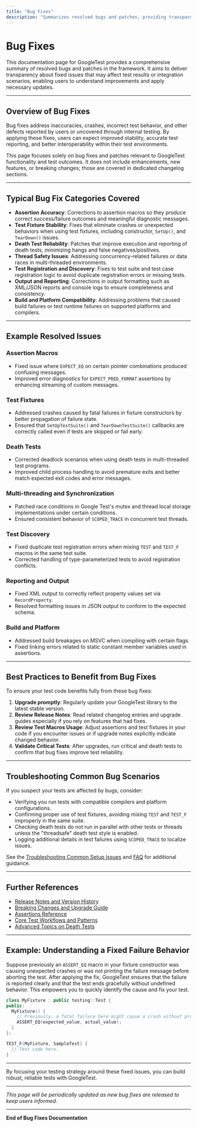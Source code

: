```yaml
---
title: "Bug Fixes"
description: "Summarizes resolved bugs and patches, providing transparency about fixed issues that could affect users' test results or integration scenarios."
---
```


# Bug Fixes

This documentation page for GoogleTest provides a comprehensive summary of resolved bugs and patches in the framework. It aims to deliver transparency about fixed issues that may affect test results or integration scenarios, enabling users to understand improvements and apply necessary updates.

---

## Overview of Bug Fixes

Bug fixes address inaccuracies, crashes, incorrect test behavior, and other defects reported by users or uncovered through internal testing. By applying these fixes, users can expect improved stability, accurate test reporting, and better interoperability within their test environments.

This page focuses solely on bug fixes and patches relevant to GoogleTest functionality and test outcomes. It does not include enhancements, new features, or breaking changes; those are covered in dedicated changelog sections.

---

## Typical Bug Fix Categories Covered

- **Assertion Accuracy**: Corrections to assertion macros so they produce correct success/failure outcomes and meaningful diagnostic messages.
- **Test Fixture Stability**: Fixes that eliminate crashes or unexpected behaviors when using test fixtures, including constructor, `SetUp()`, and `TearDown()` issues.
- **Death Test Reliability**: Patches that improve execution and reporting of death tests, minimizing hangs and false negatives/positives.
- **Thread Safety Issues**: Addressing concurrency-related failures or data races in multi-threaded environments.
- **Test Registration and Discovery**: Fixes to test suite and test case registration logic to avoid duplicate registration errors or missing tests.
- **Output and Reporting**: Corrections in output formatting such as XML/JSON reports and console logs to ensure completeness and consistency.
- **Build and Platform Compatibility**: Addressing problems that caused build failures or test runtime failures on supported platforms and compilers.

---

## Example Resolved Issues

### Assertion Macros
- Fixed issue where `EXPECT_EQ` on certain pointer combinations produced confusing messages.
- Improved error diagnostics for `EXPECT_PRED_FORMAT` assertions by enhancing streaming of custom messages.

### Test Fixtures
- Addressed crashes caused by fatal failures in fixture constructors by better propagation of failure state.
- Ensured that `SetUpTestSuite()` and `TearDownTestSuite()` callbacks are correctly called even if tests are skipped or fail early.

### Death Tests
- Corrected deadlock scenarios when using death tests in multi-threaded test programs.
- Improved child process handling to avoid premature exits and better match expected exit codes and error messages.

### Multi-threading and Synchronization
- Patched race conditions in Google Test's mutex and thread local storage implementations under certain conditions.
- Ensured consistent behavior of `SCOPED_TRACE` in concurrent test threads.

### Test Discovery
- Fixed duplicate test registration errors when mixing `TEST` and `TEST_F` macros in the same test suite.
- Corrected handling of type-parameterized tests to avoid registration conflicts.

### Reporting and Output
- Fixed XML output to correctly reflect property values set via `RecordProperty`.
- Resolved formatting issues in JSON output to conform to the expected schema.

### Build and Platform
- Addressed build breakages on MSVC when compiling with certain flags.
- Fixed linking errors related to static constant member variables used in assertions.

---

## Best Practices to Benefit from Bug Fixes

To ensure your test code benefits fully from these bug fixes:

1. **Upgrade promptly**: Regularly update your GoogleTest library to the latest stable version.
2. **Review Release Notes**: Read related changelog entries and upgrade guides especially if you rely on features that had fixes.
3. **Review Test Macros Usage**: Adjust assertions and test fixtures in your code if you encounter issues or if upgrade notes explicitly indicate changed behavior.
4. **Validate Critical Tests**: After upgrades, run critical and death tests to confirm that bug fixes improve test reliability.

---

## Troubleshooting Common Bug Scenarios

If you suspect your tests are affected by bugs, consider:

- Verifying you run tests with compatible compilers and platform configurations.
- Confirming proper use of test fixtures, avoiding mixing `TEST` and `TEST_F` improperly in the same suite.
- Checking death tests do not run in parallel with other tests or threads unless the "threadsafe" death test style is enabled.
- Logging additional details in test failures using `SCOPED_TRACE` to localize issues.

See the [Troubleshooting Common Setup Issues](/getting-started/first-tests-validation/troubleshooting) and [FAQ](/faq) for additional guidance.

---

## Further References

- [Release Notes and Version History](../changelog/version-history/releases-overview)
- [Breaking Changes and Upgrade Guide](../changelog/breaking-changes-upgrade/upgrade-guide)
- [Assertions Reference](../api-reference/testing-apis/assertions-api)
- [Core Test Workflows and Patterns](../guides/writing-and-running-tests/core-test-workflows)
- [Advanced Topics on Death Tests](../docs/advanced.md#death-tests)

---

## Example: Understanding a Fixed Failure Behavior

Suppose previously an `ASSERT_EQ` macro in your fixture constructor was causing unexpected crashes or was not printing the failure message before aborting the test. After applying the fix, GoogleTest ensures that the failure is reported clearly and that the test ends gracefully without undefined behavior. This empowers you to quickly identify the cause and fix your test.

```cpp
class MyFixture : public testing::Test {
public:
  MyFixture() {
    // Previously, a fatal failure here might cause a crash without proper message.
    ASSERT_EQ(expected_value, actual_value);
  }
};

TEST_F(MyFixture, SampleTest) {
  // Test code here.
}
```

---

By focusing your testing strategy around these fixed issues, you can build robust, reliable tests with GoogleTest.

---

*This page will be periodically updated as new bug fixes are released to keep users informed.*

---

**End of Bug Fixes Documentation**
